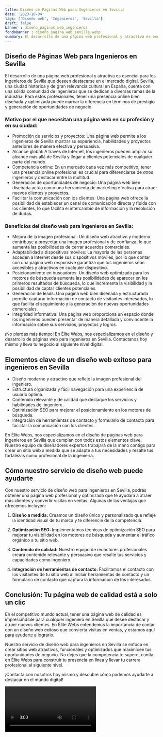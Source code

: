 ```yaml
---
title: Diseño de Páginas Web para Ingenieros en Sevilla
date: '2023-10-04'
tags: ['Diseño web', 'Ingenieros', 'Sevilla']
draft: false
banner : diseño_paginas_web_ingenieros
fondoBanner : diseño_pagina_web_sevilla.webp
summary: El desarrollo de una página web profesional y atractiva es esencial para los ingenieros de Sevilla que deseen destacarse en el mercado digital. Sevilla, una ciudad histórica y de gran relevancia cultural en España, cuenta con una sólida comunidad de ingenieros que se dedican a diversas ramas de la industria. Para estos profesionales, tener una presencia online bien diseñada y optimizada puede marcar la diferencia en términos de prestigio y generación de oportunidades de negocio.
---
```


## Diseño de Páginas Web para Ingenieros en Sevilla

El desarrollo de una página web profesional y atractiva es esencial para los ingenieros de Sevilla que deseen destacarse en el mercado digital. Sevilla, una ciudad histórica y de gran relevancia cultural en España, cuenta con una sólida comunidad de ingenieros que se dedican a diversas ramas de la industria. Para estos profesionales, tener una presencia online bien diseñada y optimizada puede marcar la diferencia en términos de prestigio y generación de oportunidades de negocio.

### Motivo por el que necesitan una página web en su profesión y en su ciudad:

- Promoción de servicios y proyectos: Una página web permite a los ingenieros de Sevilla mostrar su experiencia, habilidades y proyectos anteriores de manera efectiva y persuasiva.
- Alcance global: A través de Internet, los ingenieros pueden ampliar su alcance más allá de Sevilla y llegar a clientes potenciales de cualquier parte del mundo.
- Competencia online: En un mercado cada vez más competitivo, tener una presencia online profesional es crucial para diferenciarse de otros ingenieros y destacar entre la multitud.
- Generación de oportunidades de negocio: Una página web bien diseñada actúa como una herramienta de marketing efectiva para atraer nuevos clientes y proyectos.
- Facilitar la comunicación con los clientes: Una página web ofrece la posibilidad de establecer un canal de comunicación directa y fluida con los clientes, lo que facilita el intercambio de información y la resolución de dudas.

### Beneficios del diseño web para ingenieros en Sevilla:

- Mejora de la imagen profesional: Un diseño web atractivo y moderno contribuye a proyectar una imagen profesional y de confianza, lo que aumenta las posibilidades de cerrar acuerdos comerciales.
- Adaptabilidad a dispositivos móviles: La mayoría de las personas acceden a Internet desde sus dispositivos móviles, por lo que contar con una página web responsive garantiza que los ingenieros sean accesibles y atractivos en cualquier dispositivo.
- Posicionamiento en buscadores: Un diseño web optimizado para los motores de búsqueda aumenta las posibilidades de aparecer en los primeros resultados de búsqueda, lo que incrementa la visibilidad y la posibilidad de captar clientes potenciales.
- Generación de leads: Una página web bien diseñada y estructurada permite capturar información de contacto de visitantes interesados, lo que facilita el seguimiento y la generación de nuevas oportunidades comerciales.
- Integridad informativa: Una página web proporciona un espacio donde los ingenieros pueden presentar de manera detallada y convincente la información sobre sus servicios, proyectos y logros.

¡No pierdas más tiempo! En Élite Webs, nos especializamos en el diseño y desarrollo de páginas web para ingenieros en Sevilla. Contáctanos hoy mismo y lleva tu negocio al siguiente nivel digital.

<GifSeo />

<Cta />

## Elementos clave de un diseño web exitoso para ingenieros en Sevilla

- Diseño moderno y atractivo que refleje la imagen profesional del ingeniero.
- Estructura organizada y fácil navegación para una experiencia de usuario óptima.
- Contenido relevante y de calidad que destaque los servicios y habilidades del ingeniero.
- Optimización SEO para mejorar el posicionamiento en los motores de búsqueda.
- Integración de herramientas de contacto y formulario de contacto para facilitar la comunicación con los clientes.

En Élite Webs, nos especializamos en el diseño de páginas web para ingenieros en Sevilla que cumplan con todos estos elementos clave. Nuestro equipo de diseñadores expertos trabajará de la mano contigo para crear un sitio web a medida que se adapte a tus necesidades y resalte tus fortalezas como profesional de la ingeniería.

## Cómo nuestro servicio de diseño web puede ayudarte

Con nuestro servicio de diseño web para ingenieros en Sevilla, podrás obtener una página web profesional y optimizada que te ayudará a atraer más clientes y convertir visitas en ventas. Algunas de las ventajas que ofrecemos incluyen:

1. **Diseño a medida:** Creamos un diseño único y personalizado que refleje la identidad visual de tu marca y te diferencie de la competencia.

2. **Optimización SEO:** Implementamos técnicas de optimización SEO para mejorar tu visibilidad en los motores de búsqueda y aumentar el tráfico orgánico a tu sitio web.

3. **Contenido de calidad:** Nuestro equipo de redactores profesionales creará contenido relevante y persuasivo que resalte tus servicios y capacidades como ingeniero.

4. **Integración de herramientas de contacto:** Facilitamos el contacto con los visitantes de tu sitio web al incluir herramientas de contacto y un formulario de contacto que captura la información de los interesados.

## Conclusión: Tu página web de calidad está a solo un clic

En el competitivo mundo actual, tener una página web de calidad es imprescindible para cualquier ingeniero en Sevilla que desee destacar y atraer nuevos clientes. En Élite Webs entendemos la importancia de contar con un diseño web exitoso que convierta visitas en ventas, y estamos aquí para ayudarte a lograrlo.

Nuestro servicio de diseño web para ingenieros en Sevilla se enfoca en crear sitios web atractivos, funcionales y optimizados que maximicen tus oportunidades de negocio. No dejes que la competencia te supere, confía en Élite Webs para construir tu presencia en línea y llevar tu carrera profesional al siguiente nivel.

¡Contacta con nosotros hoy mismo y descubre cómo podemos ayudarte a destacar en el mundo digital!

<Video />

<CtaBot job='Ingenieros' city='Sevilla'/>

<Gmaps query='Sevilla+españa+maps' />